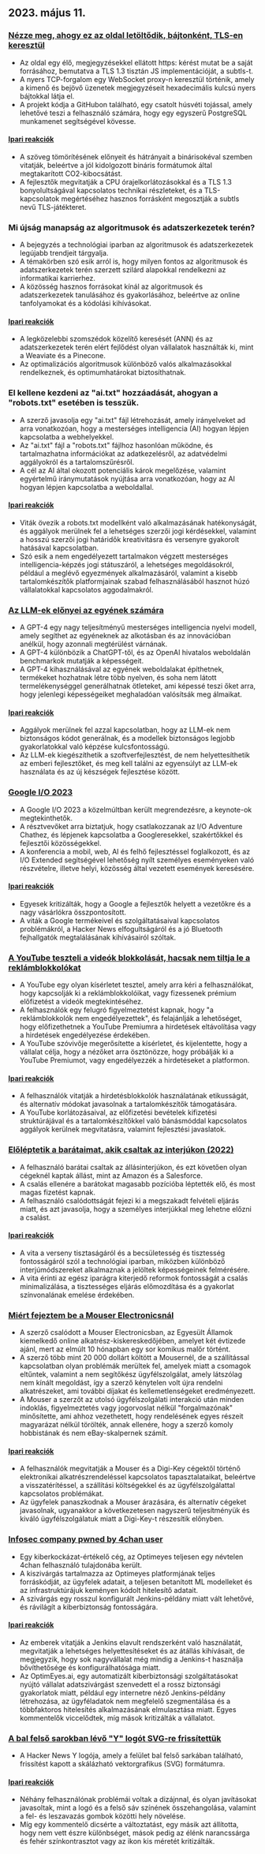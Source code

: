 

<CallToAction />

<Steps>

## 2023. május 11.

### [Nézze meg, ahogy ez az oldal letöltődik, bájtonként, TLS-en keresztül](https://subtls.pages.dev/)

- Az oldal egy élő, megjegyzésekkel ellátott https: kérést mutat be a saját forrásához, bemutatva a TLS 1.3 tisztán JS implementációját, a subtls-t.
- A nyers TCP-forgalom egy WebSocket proxy-n keresztül történik, amely a kimenő és bejövő üzenetek megjegyzéseit hexadecimális kulcsú nyers bájtokkal látja el.
- A projekt kódja a GitHubon található, egy csatolt húsvéti tojással, amely lehetővé teszi a felhasználó számára, hogy egy egyszerű PostgreSQL munkamenet segítségével kövesse.

#### [Ipari reakciók](http://news.ycombinator.com/item?id=35884437)

- A szöveg tömörítésének előnyeit és hátrányait a binárisokéval szemben vitatják, beleértve a jól kidolgozott bináris formátumok által megtakarított CO2-kibocsátást.
- A fejlesztők megvitatják a CPU órajelkorlátozásokkal és a TLS 1.3 bonyolultságával kapcsolatos technikai részleteket, és a TLS-kapcsolatok megértéséhez hasznos forrásként megosztják a subtls nevű TLS-játékteret.

### Mi újság manapság az algoritmusok és adatszerkezetek terén?

- A bejegyzés a technológiai iparban az algoritmusok és adatszerkezetek legújabb trendjeit tárgyalja.
- A témakörben szó esik arról is, hogy milyen fontos az algoritmusok és adatszerkezetek terén szerzett szilárd alapokkal rendelkezni az informatikai karrierhez.
- A közösség hasznos forrásokat kínál az algoritmusok és adatszerkezetek tanulásához és gyakorlásához, beleértve az online tanfolyamokat és a kódolási kihívásokat.

#### [Ipari reakciók](http://news.ycombinator.com/item?id=35886900)

- A legközelebbi szomszédok közelítő keresését (ANN) és az adatszerkezetek terén elért fejlődést olyan vállalatok használták ki, mint a Weaviate és a Pinecone.
- Az optimalizációs algoritmusok különböző valós alkalmazásokkal rendelkeznek, és optimumhatárokat biztosíthatnak.

### El kellene kezdeni az "ai.txt" hozzáadását, ahogyan a "robots.txt" esetében is tesszük.

- A szerző javasolja egy "ai.txt" fájl létrehozását, amely irányelveket ad arra vonatkozóan, hogy a mesterséges intelligencia (AI) hogyan lépjen kapcsolatba a webhelyekkel.
- Az "ai.txt" fájl a "robots.txt" fájlhoz hasonlóan működne, és tartalmazhatna információkat az adatkezelésről, az adatvédelmi aggályokról és a tartalomszűrésről.
- A cél az AI által okozott potenciális károk megelőzése, valamint egyértelmű iránymutatások nyújtása arra vonatkozóan, hogy az AI hogyan lépjen kapcsolatba a weboldallal.

#### [Ipari reakciók](http://news.ycombinator.com/item?id=35886288)

- Viták övezik a robots.txt modellként való alkalmazásának hatékonyságát, és aggályok merülnek fel a lehetséges szerzői jogi kérdésekkel, valamint a hosszú szerzői jogi határidők kreativitásra és versenyre gyakorolt hatásával kapcsolatban.
- Szó esik a nem engedélyezett tartalmakon végzett mesterséges intelligencia-képzés jogi státuszáról, a lehetséges megoldásokról, például a meglévő egyezmények alkalmazásáról, valamint a kisebb tartalomkészítők platformjainak szabad felhasználásából hasznot húzó vállalatokkal kapcsolatos aggodalmakról.

### [Az LLM-ek előnyei az egyének számára](https://mazzzystar.github.io/2023/05/10/LLM-for-individual/)

- A GPT-4 egy nagy teljesítményű mesterséges intelligencia nyelvi modell, amely segíthet az egyéneknek az alkotásban és az innovációban anélkül, hogy azonnali megtérülést várnának.
- A GPT-4 különbözik a ChatGPT-től, és az OpenAI hivatalos weboldalán benchmarkok mutatják a képességeit.
- A GPT-4 kihasználásával az egyének weboldalakat építhetnek, termékeket hozhatnak létre több nyelven, és soha nem látott termelékenységgel generálhatnak ötleteket, ami képessé teszi őket arra, hogy jelenlegi képességeiket meghaladóan valósítsák meg álmaikat.

#### [Ipari reakciók](http://news.ycombinator.com/item?id=35885797)

- Aggályok merülnek fel azzal kapcsolatban, hogy az LLM-ek nem biztonságos kódot generálnak, és a modellek biztonságos legjobb gyakorlatokkal való képzése kulcsfontosságú.
- Az LLM-ek kiegészíthetik a szoftverfejlesztést, de nem helyettesíthetik az emberi fejlesztőket, és meg kell találni az egyensúlyt az LLM-ek használata és az új készségek fejlesztése között.

### [Google I/O 2023](https://io.google/2023/)

- A Google I/O 2023 a közelmúltban került megrendezésre, a keynote-ok megtekinthetők.
- A résztvevőket arra biztatjuk, hogy csatlakozzanak az I/O Adventure Chathez, és lépjenek kapcsolatba a Googleresekkel, szakértőkkel és fejlesztői közösségekkel.
- A konferencia a mobil, web, AI és felhő fejlesztéssel foglalkozott, és az I/O Extended segítségével lehetőség nyílt személyes eseményeken való részvételre, illetve helyi, közösség által vezetett események keresésére.

#### [Ipari reakciók](http://news.ycombinator.com/item?id=35886559)

- Egyesek kritizálták, hogy a Google a fejlesztők helyett a vezetőkre és a nagy vásárlókra összpontosított.
- A viták a Google termékeivel és szolgáltatásaival kapcsolatos problémákról, a Hacker News elfogultságáról és a jó Bluetooth fejhallgatók megtalálásának kihívásairól szóltak.

### [A YouTube teszteli a videók blokkolását, hacsak nem tiltja le a reklámblokkolókat](https://www.bleepingcomputer.com/news/technology/youtube-tests-blocking-videos-unless-you-disable-ad-blockers/)

- A YouTube egy olyan kísérletet tesztel, amely arra kéri a felhasználókat, hogy kapcsolják ki a reklámblokkolóikat, vagy fizessenek prémium előfizetést a videók megtekintéséhez.
- A felhasználók egy felugró figyelmeztetést kapnak, hogy "a reklámblokkolók nem engedélyezettek", és felajánlják a lehetőséget, hogy előfizethetnek a YouTube Premiumra a hirdetések eltávolítása vagy a hirdetések engedélyezése érdekében.
- A YouTube szóvivője megerősítette a kísérletet, és kijelentette, hogy a vállalat célja, hogy a nézőket arra ösztönözze, hogy próbálják ki a YouTube Premiumot, vagy engedélyezzék a hirdetéseket a platformon.

#### [Ipari reakciók](http://news.ycombinator.com/item?id=35892512)

- A felhasználók vitatják a hirdetésblokkolók használatának etikusságát, és alternatív módokat javasolnak a tartalomkészítők támogatására.
- A YouTube korlátozásaival, az előfizetési bevételek kifizetési struktúrájával és a tartalomkészítőkkel való bánásmóddal kapcsolatos aggályok kerülnek megvitatásra, valamint fejlesztési javaslatok.

### [Előléptetik a barátaimat, akik csaltak az interjúkon (2022)](https://www.teamblind.com/post/My-friends-who-cheated-in-interviews-are-getting-promoted-😡😡😡😡-XnYM4nLs)

- A felhasználó barátai csaltak az állásinterjúkon, és ezt követően olyan cégeknél kaptak állást, mint az Amazon és a Salesforce.
- A csalás ellenére a barátokat magasabb pozícióba léptették elő, és most magas fizetést kapnak.
- A felhasználó csalódottságát fejezi ki a megszakadt felvételi eljárás miatt, és azt javasolja, hogy a személyes interjúkkal meg lehetne előzni a csalást.

#### [Ipari reakciók](http://news.ycombinator.com/item?id=35885342)

- A vita a verseny tisztaságáról és a becsületesség és tisztesség fontosságáról szól a technológiai iparban, miközben különböző interjúmódszereket alkalmaznak a jelöltek képességeinek felmérésére.
- A vita érinti az egész iparágra kiterjedő reformok fontosságát a csalás minimalizálása, a tisztességes eljárás előmozdítása és a gyakorlat színvonalának emelése érdekében.

### [Miért fejeztem be a Mouser Electronicsnál](https://lcamtuf.substack.com/p/why-im-done-with-mouser-electronics)

- A szerző csalódott a Mouser Electronicsban, az Egyesült Államok kiemelkedő online alkatrész-kiskereskedőjében, amelyet két évtizede ajánl, mert az elmúlt 10 hónapban egy sor komikus malőr történt.
- A szerző több mint 20 000 dollárt költött a Mousernél, de a szállítással kapcsolatban olyan problémák merültek fel, amelyek miatt a csomagok eltűntek, valamint a nem segítőkész ügyfélszolgálat, amely látszólag nem kínált megoldást, így a szerző kénytelen volt újra rendelni alkatrészeket, ami további díjakat és kellemetlenségeket eredményezett.
- A Mouser a szerzőt az utolsó ügyfélszolgálati interakció után minden indoklás, figyelmeztetés vagy jogorvoslat nélkül "forgalmazónak" minősítette, ami ahhoz vezethetett, hogy rendelésének egyes részeit magyarázat nélkül törölték, annak ellenére, hogy a szerző komoly hobbistának és nem eBay-skalpernek számít.

#### [Ipari reakciók](http://news.ycombinator.com/item?id=35892246)

- A felhasználók megvitatják a Mouser és a Digi-Key cégektől történő elektronikai alkatrészrendeléssel kapcsolatos tapasztalataikat, beleértve a visszatérítéssel, a szállítási költségekkel és az ügyfélszolgálattal kapcsolatos problémákat.
- Az ügyfelek panaszkodnak a Mouser árazására, és alternatív cégeket javasolnak, ugyanakkor a következetesen nagyszerű teljesítményük és kiváló ügyfélszolgálatuk miatt a Digi-Key-t részesítik előnyben.

### [Infosec company pwned by 4chan user](https://maia.crimew.gay/posts/optimeyes-leak/)

- Egy kiberkockázat-értékelő cég, az Optimeyes teljesen egy névtelen 4chan felhasználó tulajdonába került.
- A kiszivárgás tartalmazza az Optimeyes platformjának teljes forráskódját, az ügyfelek adatait, a teljesen betanított ML modelleket és az infrastruktúrájuk keményen kódolt hitelesítő adatait.
- A szivárgás egy rosszul konfigurált Jenkins-példány miatt vált lehetővé, és rávilágít a kiberbiztonság fontosságára.

#### [Ipari reakciók](http://news.ycombinator.com/item?id=35888509)

- Az emberek vitatják a Jenkins elavult rendszerként való használatát, megvitatják a lehetséges helyettesítéseket és az átállás kihívásait, de megjegyzik, hogy sok nagyvállalat még mindig a Jenkins-t használja bővíthetősége és konfigurálhatósága miatt.
- Az OptimEyes.ai, egy automatizált kiberbiztonsági szolgáltatásokat nyújtó vállalat adatszivárgást szenvedett el a rossz biztonsági gyakorlatok miatt, például egy internetre néző Jenkins-példány létrehozása, az ügyféladatok nem megfelelő szegmentálása és a többfaktoros hitelesítés alkalmazásának elmulasztása miatt. Egyes kommentelők viccelődtek, míg mások kritizálták a vállalatot.

### [A bal felső sarokban lévő "Y" logót SVG-re frissítettük](https://news.ycombinator.com/y18.svg)

- A Hacker News Y logója, amely a felület bal felső sarkában található, frissítést kapott a skálázható vektorgrafikus (SVG) formátumra.

#### [Ipari reakciók](http://news.ycombinator.com/item?id=35894326)

- Néhány felhasználónak problémái voltak a dizájnnal, és olyan javításokat javasoltak, mint a logó és a felső sáv színének összehangolása, valamint a fel- és leszavazás gombok közötti hely növelése.
- Míg egy kommentelő dicsérte a változtatást, egy másik azt állította, hogy nem vett észre különbséget, mások pedig az élénk narancssárga és fehér színkontrasztot vagy az ikon kis méretét kritizálták.

</Steps>
